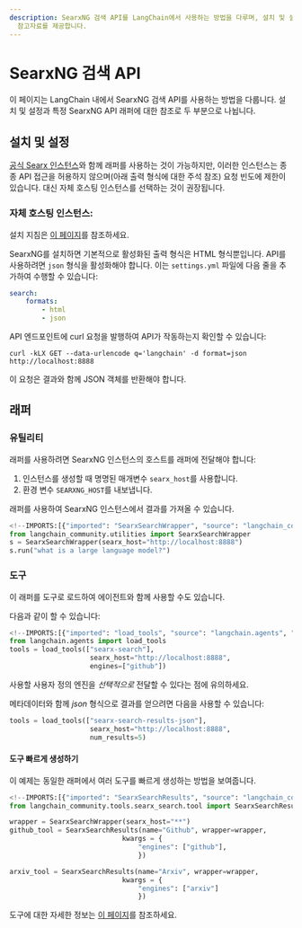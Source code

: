 ```yaml
---
description: SearxNG 검색 API를 LangChain에서 사용하는 방법을 다루며, 설치 및 설정과 SearxNG API 래퍼에 대한
  참고자료를 제공합니다.
---
```


# SearxNG 검색 API

이 페이지는 LangChain 내에서 SearxNG 검색 API를 사용하는 방법을 다룹니다. 설치 및 설정과 특정 SearxNG API 래퍼에 대한 참조로 두 부분으로 나뉩니다.

## 설치 및 설정

[공식 Searx 인스턴스](https://searx.space/)와 함께 래퍼를 사용하는 것이 가능하지만, 이러한 인스턴스는 종종 API 접근을 허용하지 않으며(아래 출력 형식에 대한 주석 참조) 요청 빈도에 제한이 있습니다. 대신 자체 호스팅 인스턴스를 선택하는 것이 권장됩니다.

### 자체 호스팅 인스턴스:

설치 지침은 [이 페이지](https://searxng.github.io/searxng/admin/installation.html)를 참조하세요.

SearxNG를 설치하면 기본적으로 활성화된 출력 형식은 HTML 형식뿐입니다. API를 사용하려면 `json` 형식을 활성화해야 합니다. 이는 `settings.yml` 파일에 다음 줄을 추가하여 수행할 수 있습니다:
```yaml
search:
    formats:
        - html
        - json
```

API 엔드포인트에 curl 요청을 발행하여 API가 작동하는지 확인할 수 있습니다:

`curl -kLX GET --data-urlencode q='langchain' -d format=json http://localhost:8888`

이 요청은 결과와 함께 JSON 객체를 반환해야 합니다.

## 래퍼

### 유틸리티

래퍼를 사용하려면 SearxNG 인스턴스의 호스트를 래퍼에 전달해야 합니다:
1. 인스턴스를 생성할 때 명명된 매개변수 `searx_host`를 사용합니다.
2. 환경 변수 `SEARXNG_HOST`를 내보냅니다.

래퍼를 사용하여 SearxNG 인스턴스에서 결과를 가져올 수 있습니다.

```python
<!--IMPORTS:[{"imported": "SearxSearchWrapper", "source": "langchain_community.utilities", "docs": "https://api.python.langchain.com/en/latest/utilities/langchain_community.utilities.searx_search.SearxSearchWrapper.html", "title": "SearxNG Search API"}]-->
from langchain_community.utilities import SearxSearchWrapper
s = SearxSearchWrapper(searx_host="http://localhost:8888")
s.run("what is a large language model?")
```


### 도구

이 래퍼를 도구로 로드하여 에이전트와 함께 사용할 수도 있습니다.

다음과 같이 할 수 있습니다:

```python
<!--IMPORTS:[{"imported": "load_tools", "source": "langchain.agents", "docs": "https://api.python.langchain.com/en/latest/agent_toolkits/langchain_community.agent_toolkits.load_tools.load_tools.html", "title": "SearxNG Search API"}]-->
from langchain.agents import load_tools
tools = load_tools(["searx-search"],
                    searx_host="http://localhost:8888",
                    engines=["github"])
```


사용할 사용자 정의 엔진을 *선택적으로* 전달할 수 있다는 점에 유의하세요.

메타데이터와 함께 *json* 형식으로 결과를 얻으려면 다음을 사용할 수 있습니다:
```python
tools = load_tools(["searx-search-results-json"],
                    searx_host="http://localhost:8888",
                    num_results=5)
```


#### 도구 빠르게 생성하기

이 예제는 동일한 래퍼에서 여러 도구를 빠르게 생성하는 방법을 보여줍니다.

```python
<!--IMPORTS:[{"imported": "SearxSearchResults", "source": "langchain_community.tools.searx_search.tool", "docs": "https://api.python.langchain.com/en/latest/tools/langchain_community.tools.searx_search.tool.SearxSearchResults.html", "title": "SearxNG Search API"}]-->
from langchain_community.tools.searx_search.tool import SearxSearchResults

wrapper = SearxSearchWrapper(searx_host="**")
github_tool = SearxSearchResults(name="Github", wrapper=wrapper,
                            kwargs = {
                                "engines": ["github"],
                                })

arxiv_tool = SearxSearchResults(name="Arxiv", wrapper=wrapper,
                            kwargs = {
                                "engines": ["arxiv"]
                                })
```


도구에 대한 자세한 정보는 [이 페이지](/docs/how_to/tools_builtin)를 참조하세요.